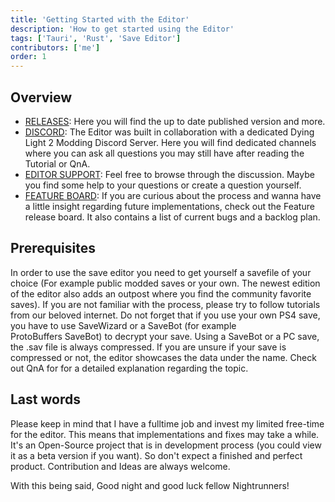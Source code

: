 ```yaml
---
title: 'Getting Started with the Editor'
description: 'How to get started using the Editor'
tags: ['Tauri', 'Rust', 'Save Editor']
contributors: ['me']
order: 1
---
```


## **Overview**

- [RELEASES](https://github.com/Marcel-TO/DL2_Save_Editor/releases/latest): Here you will find the up to date published version and more.
- [DISCORD](https://discord.gg/XVn5ntC2EB): The Editor was built in collaboration with a dedicated Dying Light 2 Modding Discord Server. Here you will find dedicated channels where you can ask all questions you may still have after reading the Tutorial or QnA.
- [EDITOR SUPPORT](https://github.com/Marcel-TO/DL2_Save_Editor/discussions/categories/q-a): Feel free to browse through the discussion. Maybe you find some help to your questions or create a question yourself.
- [FEATURE BOARD](https://github.com/users/Marcel-TO/projects/2/views/2): If you are curious about the process and wanna have a little insight regarding future implementations, check out the Feature release board. It also contains a list of current bugs and a backlog plan.

## **Prerequisites**

In order to use the save editor you need to get yourself a savefile of your choice (For example public modded saves or your own. The newest edition of the editor also adds an outpost where you find the community favorite saves). If you are not familiar with the process, please try to follow tutorials from our beloved internet. Do not forget that if you use your own PS4 save, you have to use SaveWizard or a SaveBot (for example ProtoBuffers SaveBot) to decrypt your save. Using a SaveBot or a PC save, the .sav file is always compressed. If you are unsure if your save is compressed or not, the editor showcases the data under the name. Check out QnA for for a detailed explanation regarding the topic.

## **Last words**

Please keep in mind that I have a fulltime job and invest my limited free-time for the editor. This means that implementations and fixes may take a while. It's an Open-Source project that is in development process (you could view it as a beta version if you want). So don't expect a finished and perfect product. Contribution and Ideas are always welcome.

With this being said, Good night and good luck fellow Nightrunners!
